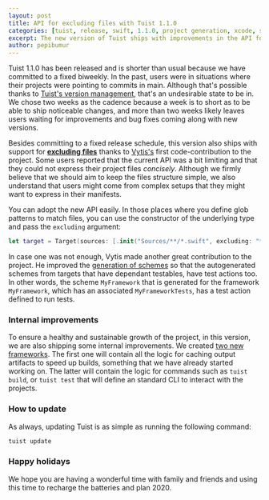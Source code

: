 ```yaml
---
layout: post
title: API for excluding files with Tuist 1.1.0
categories: [tuist, release, swift, 1.1.0, project generation, xcode, swift]
excerpt: The new version of Tuist ships with improvements in the API for defining files so that users can exclude files using glob patterns. Moreover, we made some changes in the architecture of the project and introduced two new targets to the family, TuistGalaxy and TuistAutomation.
author: pepibumur
---
```


Tuist 1.1.0 has been released and is shorter than usual because we have committed to a fixed biweekly.
In the past,
users were in situations where their projects were pointing to commits in main.
Although that's possible thanks to [Tuist's version management](https://docs.tuist.io/features/version-management/), that's an undesirable state to be in.
We chose two weeks as the cadence because a week is to short as to be able to ship noticeable changes,
and more than two weeks likely leaves users waiting for improvements and bug fixes coming along with new versions.

Besides committing to a fixed release schedule,
this version also ships with support for [**excluding files**](https://github.com/tuist/tuist/pull/811) thanks to [Vytis's](https://github.com/vytis) first code-contribution to the project.
Some users reported that the current API was a bit limiting and that they could not express their project files _concisely_.
Although we firmly believe that we should aim to keep the files structure simple,
we also understand that users might come from complex setups that they might want to express in their manifests.

You can adopt the new API easily. In those places where you define glob patterns to match files,
you can use the constructor of the underlying type and pass the `excluding` argument:

```swift
let target = Target(sources: [.init("Sources/**/*.swift", excluding: "**/Excluded.swift")])
```

In case one was not enough,
Vytis made another great contribution to the project.
He improved the [generation of schemes](https://github.com/tuist/tuist/pull/811) so that the autogenerated schemes from targets that have dependant testables, have test actions too.
In other words, the scheme `MyFramework` that is generated for the framework `MyFramework`,
which has an associated `MyFrameworkTests`,
has a test action defined to run tests.

### Internal improvements

To ensure a healthy and sustainable growth of the project,
in this version,
we are also shipping some internal improvements.
We created [two new frameworks](https://github.com/tuist/tuist/pull/817).
The first one will contain all the logic for caching output artifacts to speed up builds, something that we have already started working on.
The latter will contain the logic for commands such as `tuist build`, or `tuist test` that will define an standard CLI to interact with the projects.

### How to update

As always, updating Tuist is as simple as running the following command:

```bash
tuist update
```

### Happy holidays

We hope you are having a wonderful time with family and friends and using this time to recharge the batteries and plan 2020.
